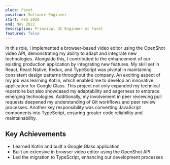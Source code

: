 ```yaml
---
place: Facet
position: Software Engineer
start: Feb 2020
end: Nov 2022
description: Princiapl UI Engineer at Facet
featured: false
---
```


In this role, I implemented a browser-based video editor using the OpenShot video API, demonstrating my ability to adapt and integrate new technologies. Alongside this, I contributed to the enhancement of our existing production application by integrating new features. My skill set in React, React Native, Redux, and TypeScript was pivotal in maintaining consistent design patterns throughout the company. <span className="not-prose text-blue-700 dark:text-blue-500">An exciting aspect of my job was learning Kotlin, which enabled me to develop an innovative application for Google Glass. This project not only expanded my technical repertoire but also showcased my adaptability and eagerness to embrace emerging technologies.</span> Additionally, my involvement in peer reviewing pull requests deepened my understanding of Git workflows and peer review processes. Another key responsibility was converting JavaScript components into TypeScript, ensuring greater code reliability and maintainability.

## Key Achievements

- Learned Kotlin and built a Google Glass application
- Built an extensive in browser video editor using the OpenShot API
- Led the migration to TypeScript, enhancing our development processes
